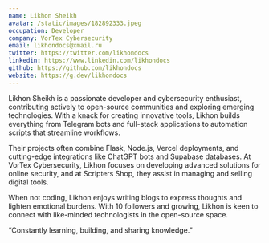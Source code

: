 ```yaml
---
name: Likhon Sheikh
avatar: /static/images/182892333.jpeg
occupation: Developer 
company: VorTex Cybersecurity
email: likhondocs@xmail.ru
twitter: https://twitter.com/likhondocs
linkedin: https://www.linkedin.com/likhondocs
github: https://github.com/likhondocs
website: https://g.dev/likhondocs
---
```


Likhon Sheikh is a passionate developer and cybersecurity enthusiast, contributing actively to open-source communities and exploring emerging technologies. With a knack for creating innovative tools, Likhon builds everything from Telegram bots and full-stack applications to automation scripts that streamline workflows.  

Their projects often combine Flask, Node.js, Vercel deployments, and cutting-edge integrations like ChatGPT bots and Supabase databases. At VorTex Cybersecurity, Likhon focuses on developing advanced solutions for online security, and at Scripters Shop, they assist in managing and selling digital tools. 

When not coding, Likhon enjoys writing blogs to express thoughts and lighten emotional burdens. With 10 followers and growing, Likhon is keen to connect with like-minded technologists in the open-source space.

“Constantly learning, building, and sharing knowledge.”
